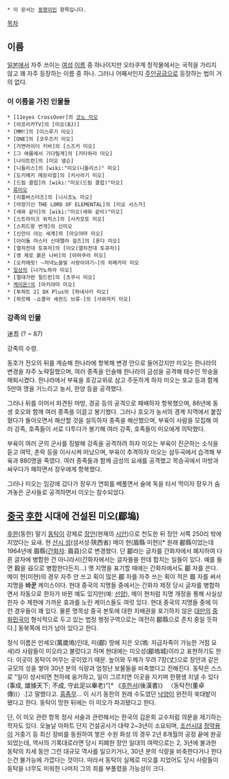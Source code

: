  * 이 문서는 [[동명이인]] 항목입니다.

[[목차]]

== 이름 ==
[[일본]]에서 자주 쓰이는 [[여성]] [[이름]] 중 하나이지만 오타쿠계 창작물에서는 국적을 가리지 않고 꽤 자주 등장하는 이름 중 하나. 그러나 어째서인지 [[주인공]]급으로 등장하는 법이 거의 없다. 

=== 이 이름을 가진 인물들 ===
 * [11eyes CrossOver]의 [[코노 미오]]
 * [아프리카TV]의 [미오(BJ)]
 * [MM!]의 [이스루기 미오]
 * [ONE]의 [코우즈키 미오]
 * [가면라이더 키바]의 [스즈키 미오]
 * [그 여름에서 기다릴게]의 [키타하라 미오]
 * [나이트런]의 [미오 넬슨]
 * [니들리스]의 [wiki:"미오(니들리스)" 미오]
 * [도키메키 메모리얼]의 [키사라기 미오]
 * [드림 클럽]의 [wiki:"미오(드림 클럽)"미오]
 * [[류미오]]
 * [리틀버스터즈]의 [니시조노 미오]
 * [마장기신 THE LORD OF ELEMENTAL]의 [미오 사스가]
 * [새와 같이]의 [wiki:"미오(새와 같이)"미오]
 * [스트라이크 위치스]의 [사카모토 미오]
 * [스피드왕 번개]의 신미오
 * [신만이 아는 세계]의 [아오야마 미오]
 * [아이돌 마스터 신데렐라 걸즈]의 [혼다 미오]
 * [열차전대 토큐저]의 [미오(열차전대 토큐저)]
 * [영 제로 붉은 나비]의 [아마쿠라 미오]
 * [오카에릿! ~저녁노을빛 사랑이야기~]의 히메카미 미오
 * [[일상(만화)|일상]]의 [나가노하라 미오]
 * [절대가련 칠드런]의 [츠쿠시 미오]
 * [[케이온!]]의 [아키야마 미오]
 * [투하트 2] DX Plus의 [하네사키 미오]
 * [파르페 -쇼콜라 세컨드 브류-]의 [사와자키 미오]


=== 강족의 인물 ===
迷吾
(? ~ 87)

강족의 수령.

동호가 전오의 뒤를 계승해 한나라에 항복해 변경 안으로 들어갔지만 미오는 한나라의 변경을 자주 노략질했으며, 여러 종족을 인솔해 한나라의 금성을 공격해 태수인 학숭을 패퇴시켰다. 한나라에서 부육을 호강교위로 삼고 주둔하게 하자 미오는 포교 등과 함께 5만여 명을 거느리고 농서, 한양 등을 공격했다.

그러나 뒤를 이어서 파견된 마방, 경공 등의 공격으로 패배하자 항복했으며, 86년에 동생 호오와 함께 여러 종족을 이끌고 봉기했다. 그러나 호오가 농서의 경계 지역에서 붙잡혔다가 돌아오면서 해산할 것을 설득하자 종족을 해산했으며, 부육이 사람을 모집해 여러 강족, 호족들이 서로 다투다가 봉기해 여러 강족, 호족들이 미오에게 의탁했다.

부육이 여러 군의 군사를 징발해 강족을 공격하려 하자 미오는 부육이 진군하는 소식을 듣고 여막, 촌락 등을 이사시켜 떠났으며, 부육이 추격하자 미오는 삼두곡에서 습격해 부육과 880명을 죽였다. 여러 종족들과 함께 금성의 요새를 공격했고 목승곡에서 마방과 싸우다가 패하면서 장우에게 항복했다.

그러나 미오는 임강에 갔다가 장우가 연회를 베풀면서 술에 독을 타서 먹이자 장우가 숨겨놓은 군사들로 공격하면서 미오는 참수되었다.

== [[중국]] [[후한]] 시대에 건설된 미오(郿塢) ==
[[후한]](동한) 말기 [[동탁]]이 강제로 [[장안]](현재의 [[시안]])으로 천도한 뒤 장안 서쪽 250리 밖에 지었다는 요새. 현 [[산시 성]](섬서성·陝西省) 메이 현(眉縣·미현)[* 원래 郿縣이었는데 1964년에 眉縣([[간화자]]: 眉县)으로 변경했다. 단 郿라는 글자를 간화자에서 폐지하여 다른 글자에 병합한 건 아니라서(간화자에서는 글자들을 한데 합치는 일들이 있다. 예를 들면 穀을 谷으로 병합한다든지...) 옛 지명을 표기할 때에는 간화자에서도 郿 자를 쓴다. 메이 현(미현)의 경우 자주 안 쓰고 획이 많은 郿 자를 자주 쓰는 획이 적은 眉 자를 써서 지명을 '''바꾼''' 케이스이다. 현대 중국의 지명들 중에서는 간화자 제정 당시 글자를 병합하면서 자동으로 한자가 바뀐 예도 있지만(예: [[선양#s-2|선양]]), 메이 현처럼 지명 개정을 통해 사실상 한자 수 제한에 가까운 효과를 노린 케이스들도 여럿 있다. 현대 중국의 지명들 중에 이런 경우들이 꽤 있다. 물론 명목상 중국 본토에 대한 지배권을 포기하지 않은 [[대만]]의 [[중화민국]]이 형식적으로 두고 있는 법정 행정구역으로는 여전히 郿縣으로 존치 중일 듯하다.] 동북쪽에 터가 남아 있다고 한다.

정식 이름은 만세오(萬歲塢)인데, 미(郿) 땅에 지은 오(塢: 자급자족이 가능한 거점 요새)라 사람들이 미오라고 불렀다고 하며 현대에는 미오성(郿塢城)이라고 표현하기도 한다. 이곳이 동탁이 머무는 곳이었기 때문. 높이와 두께가 무려 7장(丈)으로 장안과 같은 규모의 성을 쌓아 30년 분의 식량과 엄청난 보물들을 비축했다고 전해진다. 동탁은 스스로 "일이 성사되면 천하에 웅거하고, 일이 그르치면 이곳을 지키며 한평생 지낼 수 있다(事成, 雄據天下; 不成, 守此足以畢老)"[* 《[[후한서]](後漢書)》 〈동탁전(董卓傳))〉.]고 말했다고. [[흠좀무]]... 이 시기 동한의 원래 수도였던 [[뤄양|낙양]]이 완전히 쑥대밭이 됐다고 한다. 동탁이 망한 뒤에는 이 미오가 파괴됐다고 한다.

단, 이 미오 관련 항목 정사 서술과 관련해서는 한국의 김운회 교수처럼 의문을 제기하는 학자도 있다. 오늘날 아파트 단지 건설공사가 대략 2~3년이 소요되며, [[조선]]시대 [[정약용]]이 거중기 등 최신 장비를 동원하여 쌓은 수원 화성 의 경우 2년 8개월의 공정 끝에 완공되었는데, 역사의 기록대로라면 당시 피폐한 장안 일대의 여력으로는 2, 3년에 불과한 동탁의 치세 동안 그런 대규모 역사를 일으키거나, 30년 분의 식량을 비축한다거나 한다는건 불가능에 가깝다는 것이다. 따라서 동탁이 실제로 미오를 지었어도 당시 사람들이 동탁을 너무도 미워한 나머지 그의 죄를 부풀렸을 가능성이 크다.

